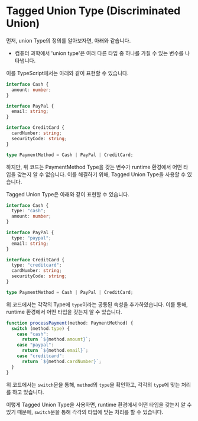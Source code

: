 # Tagged Union Type (Discriminated Union)

먼저, union Type의 정의를 알아보자면, 아래와 같습니다.

- 컴퓨터 과학에서 'union type'은 여러 다른 타입 중 하나를 가질 수 있는 변수를 나타냅니다.

이를 TypeScript에서는 아래와 같이 표현할 수 있습니다.

```typescript
interface Cash {
  amount: number;
}

interface PayPal {
  email: string;
}

interface CreditCard {
  cardNumber: string;
  securityCode: string;
}

type PaymentMethod = Cash | PayPal | CreditCard;
```

하지만, 위 코드는 PaymentMethod Type을 갖는 변수가 runtime 환경에서 어떤 타입을 갖는지 알 수 없습니다. 이를 해결하기 위해, Tagged Union Type을 사용할 수 있습니다.

Tagged Union Type은 아래와 같이 표현할 수 있습니다.

```typescript
interface Cash {
  type: "cash";
  amount: number;
}

interface PayPal {
  type: "paypal";
  email: string;
}

interface CreditCard {
  type: "creditcard";
  cardNumber: string;
  securityCode: string;
}

type PaymentMethod = Cash | PayPal | CreditCard;
```

위 코드에서는 각각의 Type에 `type`이라는 공통된 속성을 추가하였습니다. 이를 통해, runtime 환경에서 어떤 타입을 갖는지 알 수 있습니다.

```typescript
function processPayment(method: PaymentMethod) {
  switch (method.type) {
    case "cash":
      return `${method.amount}`;
    case "paypal":
      return `${method.email}`;
    case "creditcard":
      return `${method.cardNumber}`;
  }
}
```

위 코드에서는 `switch`문을 통해, `method`의 `type`을 확인하고, 각각의 `type`에 맞는 처리를 하고 있습니다.

이렇게 Tagged Union Type을 사용하면, runtime 환경에서 어떤 타입을 갖는지 알 수 있기 때문에, `switch`문을 통해 각각의 타입에 맞는 처리를 할 수 있습니다.
